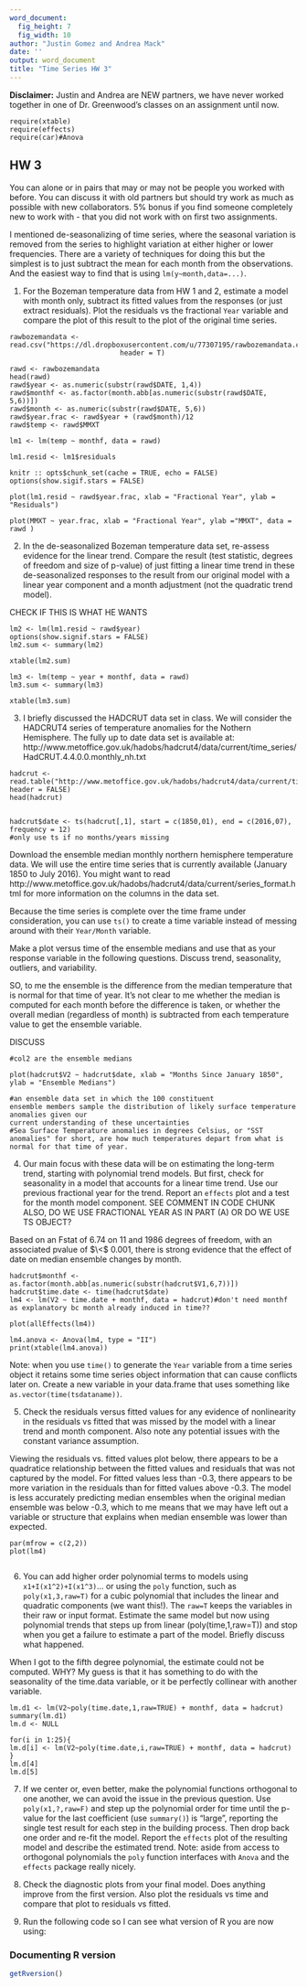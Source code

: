 ```yaml
---
word_document:
  fig_height: 7
  fig_width: 10
author: "Justin Gomez and Andrea Mack"
date: ''
output: word_document
title: "Time Series HW 3"
---
```

__Disclaimer:__ Justin and Andrea are NEW partners, we have never worked together in one of Dr. Greenwood's classes on an assignment until now.
```r.settings
require(xtable)
require(effects)
require(car)#Anova
```

## HW 3

You can alone or in pairs that may or may not be people you worked with before. You can discuss it with old partners but should try work as much as possible with new collaborators. 5% bonus if you find someone completely new to work with - that you did not work with on first two assignments.

I mentioned de-seasonalizing of time series, where the seasonal variation is removed from the series to highlight variation at either higher or lower frequencies. There are a variety of techniques for doing this but the simplest is to just subtract the mean for each month from the observations. And the easiest way to find that is using `lm(y~month,data=...)`. 

1) For the Bozeman temperature data from HW 1 and 2, estimate a model with month only, subtract its fitted values from the responses (or just extract residuals). Plot the residuals vs the fractional `Year` variable and compare the plot of this result to the plot of the original time series. 
```setup
rawbozemandata <- read.csv("https://dl.dropboxusercontent.com/u/77307195/rawbozemandata.csv", 
                           header = T)

rawd <- rawbozemandata
head(rawd)
rawd$year <- as.numeric(substr(rawd$DATE, 1,4))
rawd$monthf <- as.factor(month.abb[as.numeric(substr(rawd$DATE, 5,6))])
rawd$month <- as.numeric(substr(rawd$DATE, 5,6))
rawd$year.frac <- rawd$year + (rawd$month)/12
rawd$temp <- rawd$MMXT

lm1 <- lm(temp ~ monthf, data = rawd)

lm1.resid <- lm1$residuals

knitr :: opts$chunk_set(cache = TRUE, echo = FALSE)
options(show.sigif.stars = FALSE)
```

```prob1
plot(lm1.resid ~ rawd$year.frac, xlab = "Fractional Year", ylab = "Residuals")

plot(MMXT ~ year.frac, xlab = "Fractional Year", ylab ="MMXT", data = rawd )

```

2) In the de-seasonalized Bozeman temperature data set, re-assess evidence for the linear trend. Compare the result (test statistic, degrees of freedom and size of p-value) of just fitting a linear time trend in these de-seasonalized responses to the result from our original model with a linear year component and a month adjustment (not the quadratic trend model).

CHECK IF THIS IS WHAT HE WANTS

\label{Deseasonalized Temperature Regressed on Year}
```prob2
lm2 <- lm(lm1.resid ~ rawd$year)
options(show.signif.stars = FALSE)
lm2.sum <- summary(lm2)

xtable(lm2.sum)
```

\label{Temperature Regressed on Year and Month}
```prob2x
lm3 <- lm(temp ~ year + monthf, data = rawd)
lm3.sum <- summary(lm3)

xtable(lm3.sum)
```

3) I briefly discussed the HADCRUT data set in class. We will consider the HADCRUT4 series of temperature anomalies for the Nothern Hemisphere. The fully up to date data set is available at: http://www.metoffice.gov.uk/hadobs/hadcrut4/data/current/time_series/HadCRUT.4.4.0.0.monthly_nh.txt

```prob3
hadcrut <- read.table("http://www.metoffice.gov.uk/hadobs/hadcrut4/data/current/time_series/HadCRUT.4.4.0.0.monthly_nh.txt", header = FALSE)
head(hadcrut)


hadcrut$date <- ts(hadcrut[,1], start = c(1850,01), end = c(2016,07), frequency = 12)
#only use ts if no months/years missing
```

Download the ensemble median monthly northern hemisphere temperature data. We will use the entire time series that is currently available (January 1850 to July 2016). You might want to read http://www.metoffice.gov.uk/hadobs/hadcrut4/data/current/series_format.html for more information on the columns in the data set.

Because the time series is complete over the time frame under consideration, you can use `ts()` to create a time variable instead of messing around with their `Year/Month` variable. 

Make a plot versus time of the ensemble medians and use that as your response variable in the following questions. Discuss trend, seasonality, outliers, and variability.

SO, to me the ensemble is the difference from the median temperature that is normal for that time of year. It's not clear to me whether the median is computed for each month before the difference is taken, or whether the overall median (regardless of month) is subtracted from each temperature value to get the ensemble variable.

DISCUSS

```prob3x
#col2 are the ensemble medians

plot(hadcrut$V2 ~ hadcrut$date, xlab = "Months Since January 1850", ylab = "Ensemble Medians")

#an ensemble data set in which the 100 constituent
ensemble members sample the distribution of likely surface temperature anomalies given our
current understanding of these uncertainties
#Sea Surface Temperature anomalies in degrees Celsius, or "SST anomalies" for short, are how much temperatures depart from what is normal for that time of year.
```
4) Our main focus with these data will be on estimating the long-term trend, starting with polynomial trend models. But first, check for seasonality in a model that accounts for a linear time trend. Use our previous fractional year for the trend. Report an `effects` plot and a test for the month model component.
SEE COMMENT IN CODE CHUNK
ALSO, DO WE USE FRACTIONAL YEAR AS IN PART (A) OR DO WE USE TS OBJECT?

Based on an Fstat of 6.74 on 11 and 1986 degrees of freedom, with an associated pvalue of $\<$ 0.001, there is strong evidence that the effect of date on median ensemble changes by month.

```prob4
hadcrut$monthf <- as.factor(month.abb[as.numeric(substr(hadcrut$V1,6,7))])
hadcrut$time.date <- time(hadcrut$date)
lm4 <- lm(V2 ~ time.date + monthf, data = hadcrut)#don't need monthf as explanatory bc month already induced in time??

plot(allEffects(lm4))

lm4.anova <- Anova(lm4, type = "II")
print(xtable(lm4.anova))

```
Note: when you use `time()` to generate the `Year` variable from a time series object it retains some time series object information that can cause conflicts later on. Create a new variable in your data.frame that uses something like `as.vector(time(tsdataname))`.

5) Check the residuals versus fitted values for any evidence of nonlinearity in the residuals vs fitted that was missed by the model with a linear trend and month component. Also note any potential issues with the constant variance assumption.

Viewing the residuals vs. fitted values plot below, there appears to be a quadratice relationship between the fitted values and residuals that was not captured by the model. For fitted values less than -0.3, there appears to be more variation in the residuals than for fitted values above -0.3. The model is less accurately predicting median ensembles when the original median ensemble was below -0.3, which to me means that we may have left out a variable or structure that explains when median ensemble was lower than expected.

```prob5
par(mfrow = c(2,2))
plot(lm4)


```

6) You can add higher order polynomial terms to models using `x1+I(x1^2)+I(x1^3)`... or using the `poly` function, such as `poly(x1,3,raw=T)` for a cubic polynomial that includes the linear and quadratic components (we want this!). The `raw=T` keeps the variables in their raw or input format. Estimate the same model but now using polynomial trends that steps up from linear (poly(time,1,raw=T)) and stop when you get a failure to estimate a part of the model. Briefly discuss what happened.

When I got to the fifth degree polynomial, the estimate could not be computed. WHY? My guess is that it has something to do with the seasonality of the time.data variable, or it be perfectly collinear with another variable.
```prob6
lm.d1 <- lm(V2~poly(time.date,1,raw=TRUE) + monthf, data = hadcrut)
summary(lm.d1)
lm.d <- NULL

for(i in 1:25){
lm.d[i] <- lm(V2~poly(time.date,i,raw=TRUE) + monthf, data = hadcrut)
}
lm.d[4]
lm.d[5]
```

7) If we center or, even better, make the polynomial functions orthogonal to one another, we can avoid the issue in the previous question. Use `poly(x1,?,raw=F)` and step up the polynomial order for time until the p-value for the last coefficient (use `summary()`) is "large", reporting the single test result for each step in the building process. Then drop back one order and re-fit the model. Report the `effects` plot of the resulting model and describe the estimated trend. Note: aside from access to orthogonal polynomials the `poly` function interfaces with `Anova` and the `effects` package really nicely.

8) Check the diagnostic plots from your final model. Does anything improve from the first version. Also plot the residuals vs time and compare that plot to residuals vs fitted.  


9) Run the following code so I can see what version of R you are now using:

### Documenting R version 

```r
getRversion()
```





